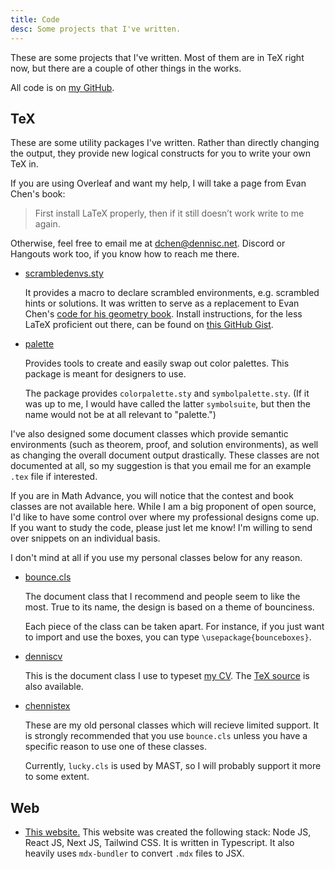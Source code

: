 ```yaml
---
title: Code
desc: Some projects that I've written.
---
```


These are some projects that I've written.
Most of them are in TeX right now,
but there are a couple of other things in the works.

All code is on [my GitHub](https://github.com/chennisden).

## TeX

These are some utility packages I've written.
Rather than directly changing the output,
they provide new logical constructs for you
to write your own TeX in.

If you are using Overleaf and want my help,
I will take a page from Evan Chen's book:

> First install LaTeX properly,
> then if it still doesn’t work write to me again.

Otherwise, feel free to email me at [dchen@dennisc.net](mailto:dchen@dennisc.net).
Discord or Hangouts work too, if you know how to reach me there.

- [scrambledenvs.sty](https://github.com/chennisden/scrambledenvs)

  It provides a macro to declare scrambled environments,
  e.g. scrambled hints or solutions.
  It was written to serve as a replacement to Evan Chen's
  [code for his geometry book](https://web.evanchen.cc/faq-latex.html#L-13).
  Install instructions, for the less LaTeX proficient out there, can be found on
  [this GitHub Gist](https://gist.github.com/chennisden/84c2224b10f0b177e4726db0bec45381).

- [palette](https://github.com/chennisden/palette)

  Provides tools to create and easily swap out color palettes.
  This package is meant for designers to use.

  The package provides `colorpalette.sty` and `symbolpalette.sty`.
  (If it was up to me, I would have called the latter `symbolsuite`,
  but then the name would not be at all relevant to "palette.")

I've also designed some document classes which provide semantic environments
(such as theorem, proof, and solution environments),
as well as changing the overall document output drastically.
These classes are not documented at all,
so my suggestion is that you email me for an example `.tex` file if interested.

If you are in Math Advance,
you will notice that the contest and book classes are not available here.
While I am a big proponent of open source,
I'd like to have some control over where my professional designs come up.
If you want to study the code, please just let me know!
I'm willing to send over snippets on an individual basis.

I don't mind at all if you use my personal classes below for any reason.

- [bounce.cls](https://github.com/chennisden/bounce)

  The document class that I recommend and people seem to like the most.
  True to its name, the design is based on a theme of bounciness.

  Each piece of the class can be taken apart.
  For instance, if you just want to import
  and use the boxes, you can type `\usepackage{bounceboxes}`.

- [denniscv](https://github.com/chennisden/denniscv)

  This is the document class I use to typeset [my CV](cv.pdf).
  The [TeX source](cv.tex) is also available.

- [chennistex](https://github.com/chennisden/chennistex)

  These are my old personal classes which will recieve limited support.
  It is strongly recommended that you use `bounce.cls`
  unless you have a specific reason to use one of these classes.

  Currently, `lucky.cls` is used by MAST, so I will probably support it more to some extent.

## Web

- [This website.](https://github.com/chennisden/dennisc.net)
  This website was created the following stack:
  Node JS, React JS, Next JS, Tailwind CSS.
  It is written in Typescript.
  It also heavily uses `mdx-bundler`
  to convert `.mdx` files to JSX.
